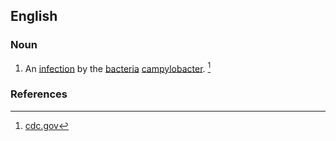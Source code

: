 ==English==

===Noun===
{{en-noun|campylobacterioses}}

# {{lb|en|pathology}} An [[infection]] by the [[bacteria]] [[campylobacter]]. <ref>[http://www.cdc.gov/ncidod/dbmd/diseaseinfo/campylobacter_g.htm cdc.gov] </ref>

===References===
<references/>